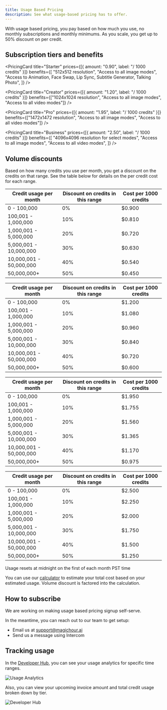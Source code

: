 ```yaml
---
title: Usage Based Pricing
description: See what usage-based pricing has to offer.
---
```


With usage based pricing, you pay based on how much you use, no monthly subscriptions and monthly minimums. As you scale, you get up to 50% discount on per credit.

## Subscription tiers and benefits


<CardGroup cols={2}>

<PricingCard
  title="Starter"
  prices={[{ amount: "0.90", label: "/ 1000 credits" }]}
  benefits={[
    "512x512 resolution",
    "Access to all image modes",
    "Access to Animation, Face Swap, Lip Sync, Subtitle Generator, Talking Photo",
  ]}
/>

<PricingCard
  title="Creator"
  prices={[{ amount: "1.20", label: "/ 1000 credits" }]}
  benefits={["1024x1024 resolution", "Access to all image modes", "Access to all video modes"]}
/>

<PricingCard
  title="Pro"
  prices={[{ amount: "1.95", label: "/ 1000 credits" }]}
  benefits={["1472x1472 resolution", "Access to all image modes", "Access to all video modes"]}
/>

<PricingCard
  title="Business"
   prices={[{ amount: "2.50", label: "/ 1000 credits" }]}
  benefits={[
    "4096x4096 resolution for select modes",
    "Access to all image modes",
    "Access to all video modes",
  ]}
/>
</CardGroup>

## Volume discounts

Based on how many credits you use per month, you get a discount on the credits on that range. See the table below for details on the per credit cost for each range.

<Tabs>
<Tab title="Starter">

| Credit usage per month  | Discount on credits in this range | Cost per 1000 credits |
| ----------------------- | --------------------------------- | --------------------- |
| 0 - 100,000             | 0%                                | $0.900                |
| 100,001 - 1,000,000     | 10%                               | $0.810                |
| 1,000,001 - 5,000,000   | 20%                               | $0.720                |
| 5,000,001 - 10,000,000  | 30%                               | $0.630                |
| 10,000,001 - 50,000,000 | 40%                               | $0.540                |
| 50,000,000+             | 50%                               | $0.450                |

</Tab>
<Tab title="Creator">

| Credit usage per month  | Discount on credits in this range | Cost per 1000 credits |
| ----------------------- | --------------------------------- | --------------------- |
| 0 - 100,000             | 0%                                | $1.200                |
| 100,001 - 1,000,000     | 10%                               | $1.080                |
| 1,000,001 - 5,000,000   | 20%                               | $0.960                |
| 5,000,001 - 10,000,000  | 30%                               | $0.840                |
| 10,000,001 - 50,000,000 | 40%                               | $0.720                |
| 50,000,000+             | 50%                               | $0.600                |

</Tab>
<Tab title="Pro">

| Credit usage per month  | Discount on credits in this range | Cost per 1000 credits |
| ----------------------- | --------------------------------- | --------------------- |
| 0 - 100,000             | 0%                                | $1.950                |
| 100,001 - 1,000,000     | 10%                               | $1.755                |
| 1,000,001 - 5,000,000   | 20%                               | $1.560                |
| 5,000,001 - 10,000,000  | 30%                               | $1.365                |
| 10,000,001 - 50,000,000 | 40%                               | $1.170                |
| 50,000,000+             | 50%                               | $0.975                |

</Tab>
<Tab title="Business">

| Credit usage per month  | Discount on credits in this range | Cost per 1000 credits |
| ----------------------- | --------------------------------- | --------------------- |
| 0 - 100,000             | 0%                                | $2.500                |
| 100,001 - 1,000,000     | 10%                               | $2.250                |
| 1,000,001 - 5,000,000   | 20%                               | $2.000                |
| 5,000,001 - 10,000,000  | 30%                               | $1.750                |
| 10,000,001 - 50,000,000 | 40%                               | $1.500                |
| 50,000,000+             | 50%                               | $1.250                |

</Tab>
</Tabs>

<Note>Usage resets at midnight on the first of each month PST time</Note>

You can use our [calculator](https://magichour.ai/api#api-cost-calculator) to estimate your total cost based on your estimated usage. Volume discount is factored into the calculation.

## How to subscribe

We are working on making usage based pricing signup self-serve.

In the meantime, you can reach out to our team to get setup:

- Email us at support@magichour.ai
- Send us a message using Intercom

## Tracking usage

In the [Developer Hub](https://magichour.ai/developer), you can see your usage analytics for specific time ranges.

![Usage Analytics](./images/usage-analytics.png)

Also, you can view your upcoming invoice amount and total credit usage broken down by tier.

![Developer Hub](./images/upcoming-invoice-breakdown.png)
